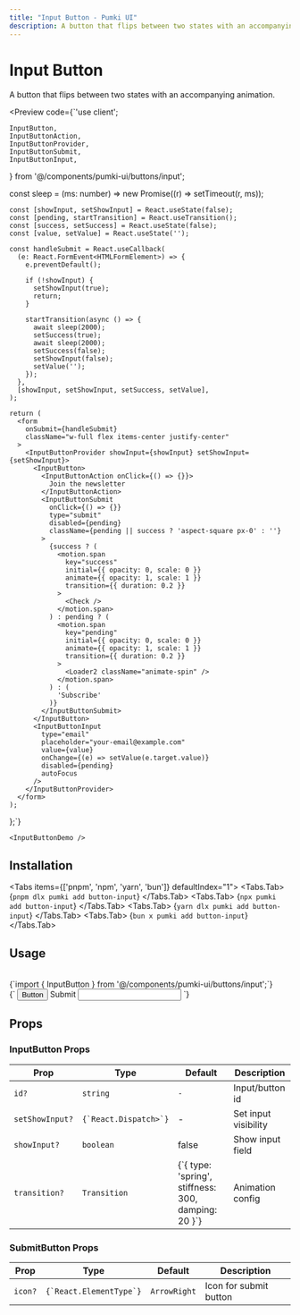 ```yaml
---
title: "Input Button - Pumki UI"
description: A button that flips between two states with an accompanying animation.
---
```



# Input Button

A button that flips between two states with an accompanying animation.

<Preview
  code={`'use client';
   
    InputButton,
    InputButtonAction,
    InputButtonProvider,
    InputButtonSubmit,
    InputButtonInput,
  } from '@/components/pumki-ui/buttons/input';
   
  const sleep = (ms: number) => new Promise((r) => setTimeout(r, ms));
   
    const [showInput, setShowInput] = React.useState(false);
    const [pending, startTransition] = React.useTransition();
    const [success, setSuccess] = React.useState(false);
    const [value, setValue] = React.useState('');
   
    const handleSubmit = React.useCallback(
      (e: React.FormEvent<HTMLFormElement>) => {
        e.preventDefault();
   
        if (!showInput) {
          setShowInput(true);
          return;
        }
   
        startTransition(async () => {
          await sleep(2000);
          setSuccess(true);
          await sleep(2000);
          setSuccess(false);
          setShowInput(false);
          setValue('');
        });
      },
      [showInput, setShowInput, setSuccess, setValue],
    );
   
    return (
      <form
        onSubmit={handleSubmit}
        className="w-full flex items-center justify-center"
      >
        <InputButtonProvider showInput={showInput} setShowInput={setShowInput}>
          <InputButton>
            <InputButtonAction onClick={() => {}}>
              Join the newsletter
            </InputButtonAction>
            <InputButtonSubmit
              onClick={() => {}}
              type="submit"
              disabled={pending}
              className={pending || success ? 'aspect-square px-0' : ''}
            >
              {success ? (
                <motion.span
                  key="success"
                  initial={{ opacity: 0, scale: 0 }}
                  animate={{ opacity: 1, scale: 1 }}
                  transition={{ duration: 0.2 }}
                >
                  <Check />
                </motion.span>
              ) : pending ? (
                <motion.span
                  key="pending"
                  initial={{ opacity: 0, scale: 0 }}
                  animate={{ opacity: 1, scale: 1 }}
                  transition={{ duration: 0.2 }}
                >
                  <Loader2 className="animate-spin" />
                </motion.span>
              ) : (
                'Subscribe'
              )}
            </InputButtonSubmit>
          </InputButton>
          <InputButtonInput
            type="email"
            placeholder="your-email@example.com"
            value={value}
            onChange={(e) => setValue(e.target.value)}
            disabled={pending}
            autoFocus
          />
        </InputButtonProvider>
      </form>
    );
  };`}
>
    <InputButtonDemo />

</Preview>

## Installation

<Tabs items={['pnpm', 'npm', 'yarn', 'bun']} defaultIndex="1">
  <Tabs.Tab>
    <CodeBlock language="bash">
      {`pnpm dlx pumki add button-input`}
    </CodeBlock>
  </Tabs.Tab>
  <Tabs.Tab>
    <CodeBlock language="bash">
      {`npx pumki add button-input`}
    </CodeBlock>
  </Tabs.Tab>
  <Tabs.Tab>
    <CodeBlock language="bash">
      {`yarn dlx pumki add button-input`}
    </CodeBlock>
  </Tabs.Tab>
  <Tabs.Tab>
    <CodeBlock language="bash">
      {`bun x pumki add button-input`}
    </CodeBlock>
  </Tabs.Tab>
</Tabs>

## Usage

<br/>

<CodeBlock language="typescript">
    {`import { InputButton } from '@/components/pumki-ui/buttons/input';`}
</CodeBlock>

<br/>

<CodeBlock language="typescript">
    {`<InputButton>
    <Buttons>
        <Button>Button</Button>
        <SubmitButton>Submit</SubmitButton>
    </Buttons>
    <Input />
</InputButton>
`}
</CodeBlock>

## Props


<PumkiTableStyles />

### InputButton Props

<PumkiTable>
  <table className="pumki-table">
    <thead>
      <tr>
        <th>Prop</th>
        <th>Type</th>
        <th>Default</th>
        <th>Description</th>
      </tr>
    </thead>
    <tbody>
      <tr>
        <td><code>id?</code></td>
        <td><code>string</code></td>
        <td><code>-</code></td>
        <td>Input/button id</td>
      </tr>
      <tr>
        <td><code>setShowInput?</code></td>
        <td><code>{`React.Dispatch<React.SetStateAction<boolean>>`}</code></td>
        <td>-</td>
        <td>Set input visibility</td>
      </tr>
      <tr>
        <td><code>showInput?</code></td>
        <td><code>boolean</code></td>
        <td>false</td>
        <td>Show input field</td>
      </tr>
      <tr>
        <td><code>transition?</code></td>
        <td><code>Transition</code></td>
        <td>{`{ type: 'spring', stiffness: 300, damping: 20 }`}</td>
        <td>Animation config</td>
      </tr>
    </tbody>
  </table>
</PumkiTable>

### SubmitButton Props

<PumkiTable>
  <table className="pumki-table">
    <thead>
      <tr>
        <th>Prop</th>
        <th>Type</th>
        <th>Default</th>
        <th>Description</th>
      </tr>
    </thead>
    <tbody>
      <tr>
        <td><code>icon?</code></td>
        <td><code>{`React.ElementType`}</code></td>
        <td><code>ArrowRight</code></td>
        <td>Icon for submit button</td>
      </tr>
    </tbody>
  </table>
</PumkiTable>